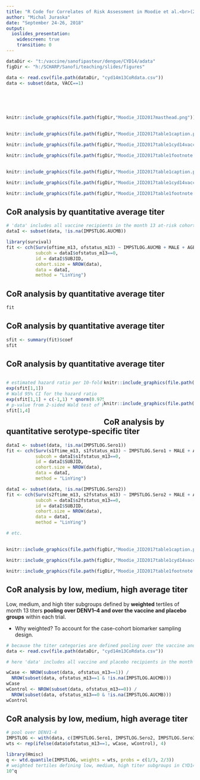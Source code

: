 ```yaml
---
title: "R Code for Correlates of Risk Assessment in Moodie et al.<br>(2017, JID, Table 1)"
author: "Michal Juraska"
date: "September 24-26, 2018"
output: 
  ioslides_presentation: 
    widescreen: true
    transition: 0
---
```


```r
dataDir <- "t:/vaccine/sanofipasteur/dengue/CYD14/adata"
figDir <- "h:/SCHARP/Sanofi/teaching/slides/figures"

data <- read.csv(file.path(dataDir, "cyd14m13CoRdata.csv"))
data <- subset(data, VACC==1)
```

##     
<br><br>
```r
knitr::include_graphics(file.path(figDir,"Moodie_JID2017masthead.png"))
```

##
```r
knitr::include_graphics(file.path(figDir,"Moodie_JID2017table1caption.png"))
```
```r
knitr::include_graphics(file.path(figDir,"Moodie_JID2017table1cyd14vaccinees.png"))
```
```r
knitr::include_graphics(file.path(figDir,"Moodie_JID2017table1footnote.png"))
```

##
```r
knitr::include_graphics(file.path(figDir,"Moodie_JID2017table1caption.png"))
```
```r
knitr::include_graphics(file.path(figDir,"Moodie_JID2017table1cyd14vaccinees_highlight1.png"))
```
```r
knitr::include_graphics(file.path(figDir,"Moodie_JID2017table1footnote.png"))
```

## CoR analysis by quantitative average titer
```r
# 'data' includes all vaccine recipients in the month 13 at-risk cohort in CYD14
dataI <- subset(data, !is.na(IMPSTLOG.AUCMB))

library(survival)
fit <- cch(Surv(oftime_m13, ofstatus_m13) ~ IMPSTLOG.AUCMB + MALE + AGE + COUNTRY,
           subcoh = dataI$ofstatus_m13==0,
           id = dataI$SUBJID,
           cohort.size = NROW(data),
           data = dataI,
           method = "LinYing")
```

## CoR analysis by quantitative average titer {.smaller}
```r
fit
```

## CoR analysis by quantitative average titer
```r
sfit <- summary(fit)$coef
sfit
```

## CoR analysis by quantitative average titer {.smaller}
<div style="float: left; width: 52%;">
```r
# estimated hazard ratio per 10-fold titer increase
exp(sfit[1,1])
# Wald 95% CI for the hazard ratio
exp(sfit[1,1] + c(-1,1) * qnorm(0.975) * sfit[1,2])
# p-value from 2-sided Wald test of H0: HR = 1
sfit[1,4]
```
</div>
<div style="float: right; width: 48%;">
```r
knitr::include_graphics(file.path(figDir,"Moodie_JID2017table1cyd14vaccinees_highlight1.png"))
```
</div>

##
```r
knitr::include_graphics(file.path(figDir,"Moodie_JID2017table1caption.png"))
```
```r
knitr::include_graphics(file.path(figDir,"Moodie_JID2017table1cyd14vaccinees_highlight2.png"))
```
```r
knitr::include_graphics(file.path(figDir,"Moodie_JID2017table1footnote.png"))
```

## CoR analysis by quantitative serotype-specific titer {.smaller}
```r
dataI <- subset(data, !is.na(IMPSTLOG.Sero1))
fit <- cch(Surv(s1ftime_m13, s1fstatus_m13) ~ IMPSTLOG.Sero1 + MALE + AGE + COUNTRY,
           subcoh = dataI$s1fstatus_m13==0,
           id = dataI$SUBJID,
           cohort.size = NROW(data),
           data = dataI,
           method = "LinYing")

dataI <- subset(data, !is.na(IMPSTLOG.Sero2))
fit <- cch(Surv(s2ftime_m13, s2fstatus_m13) ~ IMPSTLOG.Sero2 + MALE + AGE + COUNTRY,
           subcoh = dataI$s2fstatus_m13==0,
           id = dataI$SUBJID,
           cohort.size = NROW(data),
           data = dataI,
           method = "LinYing")

# etc.
```

##
```r
knitr::include_graphics(file.path(figDir,"Moodie_JID2017table1caption.png"))
```
```r
knitr::include_graphics(file.path(figDir,"Moodie_JID2017table1cyd14vaccinees_highlight3.png"))
```
```r
knitr::include_graphics(file.path(figDir,"Moodie_JID2017table1footnote.png"))
```

## CoR analysis by low, medium, high average titer {.smaller}
Low, medium, and high titer subgroups defined by **weighted** tertiles of month 13 titers **pooling over DENV1--4 and over the vaccine and placebo groups** within each trial.

- Why weighted? To account for the case-cohort biomarker sampling design.
```r
# because the titer categories are defined pooling over the vaccine and placebo groups
data <- read.csv(file.path(dataDir, "cyd14m13CoRdata.csv"))
```

```r
# here 'data' includes all vaccine and placebo recipients in the month 13 at-risk cohort in CYD14

wCase <- NROW(subset(data, ofstatus_m13==1)) / 
  NROW(subset(data, ofstatus_m13==1 & !is.na(IMPSTLOG.AUCMB)))
wCase
wControl <- NROW(subset(data, ofstatus_m13==0)) / 
  NROW(subset(data, ofstatus_m13==0 & !is.na(IMPSTLOG.AUCMB)))
wControl
```

## CoR analysis by low, medium, high average titer
```r
# pool over DENV1-4
IMPSTLOG <- with(data, c(IMPSTLOG.Sero1, IMPSTLOG.Sero2, IMPSTLOG.Sero3, IMPSTLOG.Sero4))
wts <- rep(ifelse(data$ofstatus_m13==1, wCase, wControl), 4)

library(Hmisc)
q <- wtd.quantile(IMPSTLOG, weights = wts, probs = c(1/3, 2/3))
# weighted tertiles defining low, medium, high titer subgroups in CYD14
10^q
```

